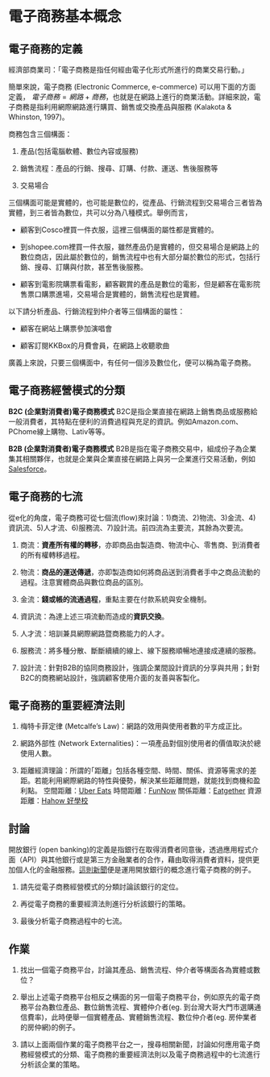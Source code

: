 # 電子商務基本概念 {#fundamentals}

## 電子商務的定義

經濟部商業司：｢電子商務是指任何經由電子化形式所進行的商業交易行動。」

簡單來說，電子商務 (Electronic Commerce, e-commerce) 可以用下面的方面定義， $電子商務 = 網路 + 商務$，也就是在網路上進行的商業活動。詳細來說，電子商務是指利用網際網路進行購買、銷售或交換產品與服務 (Kalakota & Whinston, 1997)。

商務包含三個構面：

1. 產品(包括電腦軟體、數位內容或服務)

2. 銷售流程：產品的行銷、搜尋、訂購、付款、運送、售後服務等

3. 交易場合

三個構面可能是實體的，也可能是數位的，從產品、行銷流程到交易場合三者皆為實體，到三者皆為數位，共可以分為八種模式。舉例而言，

- 顧客到Cosco裡買一件衣服，這裡三個構面的屬性都是實體的。

- 到shopee.com裡買一件衣服，雖然產品仍是實體的，但交易場合是網路上的數位商店，因此屬於數位的，銷售流程中也有大部分屬於數位的形式，包括行銷、搜尋、訂購與付款，甚至售後服務。

- 顧客到電影院購票看電影，顧客觀賞的產品是數位的電影，但是顧客在電影院售票口購票進場，交易場合是實體的，銷售流程也是實體。

以下請分析產品、行銷流程到仲介者等三個構面的屬性：

- 顧客在網站上購票參加演唱會

- 顧客訂閱KKBox的月費會員，在網路上收聽歌曲

廣義上來說，只要三個構面中，有任何一個涉及數位化，便可以稱為電子商務。

## 電子商務經營模式的分類

**B2C (企業對消費者)電子商務模式**
B2C是指企業直接在網路上銷售商品或服務給一般消費者，其特點在便利的消費過程與充足的資訊。例如Amazon.com、PChome線上購物、Lativ等等。

**B2B (企業對消費者)電子商務模式**
B2B是指在電子商務交易中，組成份子為企業集其相關夥伴，也就是企業與企業直接在網路上與另一企業進行交易活動，例如[Salesforce](https://www.salesforce.com/tw/)。

## 電子商務的七流

從e化的角度，電子商務可從七個流(flow)來討論：1)商流、2)物流、3)金流、4)資訊流、5)人才流、6)服務流、7)設計流。前四流為主要流，其餘為次要流。

1. 商流：**資產所有權的轉移**，亦即商品由製造商、物流中心、零售商、到消費者的所有權轉移過程。

2. 物流：**商品的運送傳遞**，亦即製造商如何將商品送到消費者手中之商品流動的過程。注意實體商品與數位商品的區別。

3. 金流：**錢或帳的流通過程**，重點主要在付款系統與安全機制。

4. 資訊流：為達上述三項流動而造成的**資訊交換**。

5. 人才流：培訓兼具網際網路暨商務能力的人才。

6. 服務流：將多種分散、斷斷續續的線上、線下服務順暢地連接成連續的服務。

7. 設計流：針對B2B的協同商務設計，強調企業間設計資訊的分享與共用；針對B2C的商務網站設計，強調顧客使用介面的友善與客製化。

## 電子商務的重要經濟法則

1. 梅特卡菲定律 (Metcalfe's Law)：網路的效用與使用者數的平方成正比。

2. 網路外部性 (Network Externalities)：一項產品對個別使用者的價值取決於總使用人數。

3. 距離經濟理論：所謂的｢距離」包括各種空間、時間、關係、資源等需求的差距。若能利用網際網路的特性與優勢，解決某些距離問題，就能找到商機和盈利點。
空間距離：[Uber Eats](https://www.ubereats.com/zh-TW/)
時間距離：[FunNow](https://www.myfunnow.com/)
關係距離：[Eatgether](https://www.eatgether.com/)
資源距離：[Hahow 好學校](https://hahow.in/)


## 討論 {-}
開放銀行 (open banking)的定義是指銀行在取得消費者同意後，透過應用程式介面（API）與其他銀行或是第三方金融業者的合作，藉由取得消費者資料，提供更加個人化的金融服務。[這則新聞](https://www.bnext.com.tw/article/54471/ibm-dbs-open-banking)便是運用開放銀行的概念進行電子商務的例子。

1. 請先從電子商務經營模式的分類討論該銀行的定位。

2. 再從電子商務的重要經濟法則進行分析該銀行的策略。

3. 最後分析電子商務過程中的七流。


## 作業 {-}

1. 找出一個電子商務平台，討論其產品、銷售流程、仲介者等構面各為實體或數位？ 

2. 舉出上述電子商務平台相反之構面的另一個電子商務平台，例如原先的電子商務平台為數位產品、數位銷售流程、實體仲介者(eg. 到台灣大哥大門市選購通信費率)，此時便舉一個實體產品、實體銷售流程、數位仲介者(eg. 房仲業者的房仲網)的例子。

3. 請以上面兩個作業的電子商務平台之一，搜尋相關新聞，討論如何應用電子商務經營模式的分類、電子商務的重要經濟法則以及電子商務過程中的七流進行分析該企業的策略。
